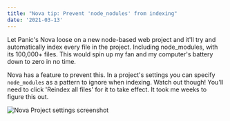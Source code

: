 ```yaml
---
title: "Nova tip: Prevent 'node_nodules' from indexing"
date: '2021-03-13'
---
```


Let Panic's Nova loose on a new node-based web project and it'll try and automatically index every file in the project. Including node_modules, with its 100,000+ files. This would spin up my fan and my computer's battery down to zero in no time.

Nova has a feature to prevent this. In a project's settings you can specify `node_modules` as a pattern to ignore when indexing. Watch out though! You'll need to click 'Reindex all files' for it to take effect. It took me weeks to figure this out.

![Nova Project settings screenshot](/assets/blog-images/nova-screenshot.png)
